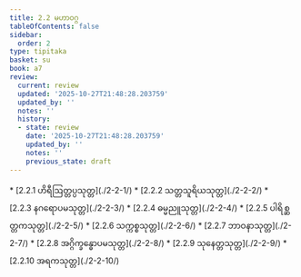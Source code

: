 ```yaml
---
title: 2.2 မဟာဝဂ္ဂ
tableOfContents: false
sidebar:
  order: 2
type: tipitaka
basket: su
book: a7
review:
  current: review
  updated: '2025-10-27T21:48:28.203759'
  updated_by: ''
  notes: ''
  history:
  - state: review
    date: '2025-10-27T21:48:28.203759'
    updated_by: ''
    notes: ''
    previous_state: draft
---
```



<ReviewStatus review={frontmatter.review} showDetails={true} />

<HypothesisAnnotation frontmatter={frontmatter} />

<DynamicBreadcrumb />



<TableOfContents book="a7" section="2.2">
* [2.2.1 ဟိရီဩတ္တပ္ပသုတ္တ](./2-2-1/)
* [2.2.2 သတ္တသူရိယသုတ္တ](./2-2-2/)
* [2.2.3 နဂရောပမသုတ္တ](./2-2-3/)
* [2.2.4 ဓမ္မညူသုတ္တ](./2-2-4/)
* [2.2.5 ပါရိစ္ဆတ္တကသုတ္တ](./2-2-5/)
* [2.2.6 သက္ကစ္စသုတ္တ](./2-2-6/)
* [2.2.7 ဘာဝနာသုတ္တ](./2-2-7/)
* [2.2.8 အဂ္ဂိက္ခန္ဓောပမသုတ္တ](./2-2-8/)
* [2.2.9 သုနေတ္တသုတ္တ](./2-2-9/)
* [2.2.10 အရကသုတ္တ](./2-2-10/)
</TableOfContents>